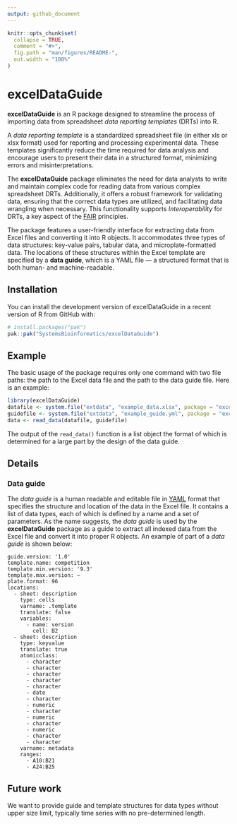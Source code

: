 ```yaml
---
output: github_document
---
```


<!-- README.md is generated from README.Rmd. Please edit that file -->

```r
knitr::opts_chunk$set(
  collapse = TRUE,
  comment = "#>",
  fig.path = "man/figures/README-",
  out.width = "100%"
)
```

# excelDataGuide

<!-- badges: start -->
<!-- badges: end -->

**excelDataGuide** is an R package designed to streamline the process of importing data from spreadsheet *data reporting templates* (DRTs) into R.

A *data reporting template* is a standardized spreadsheet file (in either xls or xlsx format) used for reporting and processing experimental data. These templates significantly reduce the time required for data analysis and encourage users to present their data in a structured format, minimizing errors and misinterpretations.

The **excelDataGuide** package eliminates the need for data analysts to write and maintain complex code for reading data from various complex spreadsheet DRTs. Additionally, it offers a robust framework for validating data, ensuring that the correct data types are utilized, and facilitating data wrangling when necessary. This functionality supports *Interoperability* for DRTs, a key aspect of the [FAIR](https://www.go-fair.org/fair-principles/) principles.

The package features a user-friendly interface for extracting data from Excel files and converting it into R objects. It accommodates three types of data structures: key-value pairs, tabular data, and microplate-formatted data. The locations of these structures within the Excel template are specified by a **data guide**, which is a YAML file — a structured format that is both human- and machine-readable.

## Installation

You can install the development version of excelDataGuide in a recent version of R from GitHub with:

``` r
# install.packages("pak")
pak::pak("SystemsBioinformatics/excelDataGuide")
```

## Example

The basic usage of the package requires only one command with two file paths: the path to the Excel data file and the path to the data guide file. Here is an example:

```r
library(excelDataGuide)
datafile <- system.file("extdata", "example_data.xlsx", package = "excelDataGuide")
guidefile <- system.file("extdata", "example_guide.yml", package = "excelDataGuide")
data <- read_data(datafile, guidefile)
```

The output of the `read_data()` function is a list object the format of which is determined for a large part by the design of the data guide.

## Details

### Data guide

The *data guide* is a human readable and editable file in [YAML](https://yaml.org/spec/1.2.2/) format that specifies the structure and location of the data in the Excel file. It contains a list of data types, each of which is defined by a name and a set of parameters. As the name suggests, the *data guide* is used by the **excelDataGuide** package as a guide to extract all indexed data from the Excel file and convert it into proper R objects. An example of part of a *data guide* is shown below:

```
guide.version: '1.0'
template.name: competition
template.min.version: '9.3'
template.max.version: ~
plate.format: 96
locations:
  - sheet: description
    type: cells
    varname: .template
    translate: false
    variables:
      - name: version
        cell: B2
  - sheet: description
    type: keyvalue
    translate: true
    atomicclass:
      - character
      - character
      - character
      - character
      - character
      - date
      - character
      - numeric
      - character
      - numeric
      - character
      - numeric
      - character
      - character
    varname: metadata
    ranges:
      - A10:B21
      - A24:B25
```

## Future work

We want to provide guide and template structures for data types without upper size limit, typically time series with no pre-determined length.
